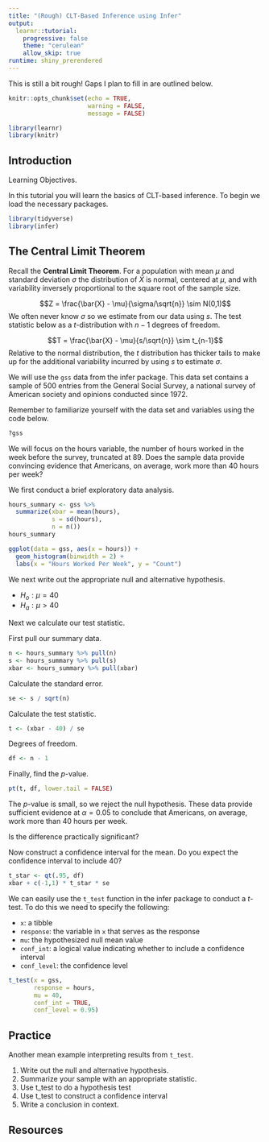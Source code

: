 ```yaml
---
title: "(Rough) CLT-Based Inference using Infer"
output: 
  learnr::tutorial:
    progressive: false
    theme: "cerulean"
    allow_skip: true
runtime: shiny_prerendered
---
```


This is still a bit rough! Gaps I plan to fill in are outlined below.

```r
knitr::opts_chunk$set(echo = TRUE, 
                      warning = FALSE, 
                      message = FALSE)
```

```r
library(learnr)
library(knitr)
```

## Introduction

Learning Objectives.

In this tutorial you will learn the basics of CLT-based inference.
To begin we load the necessary packages.

```r
library(tidyverse)
library(infer)
```

## The Central Limit Theorem

Recall the **Central Limit Theorem**. For a population with mean $\mu$ and 
standard deviation $\sigma$ the distribution of $\bar{X}$ is normal, centered 
at $\mu$, and with variability inversely proportional to the square root of the
sample size.

$$Z = \frac{\bar{X} - \mu}{\sigma/\sqrt{n}} \sim N(0,1)$$ 
We often never know $\sigma$ so we estimate from our data using $s$. The test 
statistic below as a $t$-distribution with $n-1$ degrees of freedom.

$$T = \frac{\bar{X} - \mu}{s/\sqrt{n}} \sim t_{n-1}$$ 
Relative to the normal distribution, the $t$ distribution has thicker tails to
make up for the additional variability incurred by using $s$ to estimate 
$\sigma$.

We will use the `gss` data from the infer package. This data set contains a 
sample of 500 entries from the General Social Survey, a national survey of 
American society and opinions conducted since 1972.

Remember to familiarize yourself with the data set and variables using the code
below.

```r
?gss
```

We will focus on the hours variable, the number of hours worked in the week 
before the survey, truncated at 89. Does the sample data provide convincing
evidence that Americans, on average, work more than 40 hours per week?

We first conduct a brief exploratory data analysis.

```r
hours_summary <- gss %>% 
  summarize(xbar = mean(hours),
            s = sd(hours),
            n = n())
hours_summary

ggplot(data = gss, aes(x = hours)) + 
  geom_histogram(binwidth = 2) + 
  labs(x = "Hours Worked Per Week", y = "Count")
```

We next write out the appropriate null and alternative hypothesis. 

- $H_o: \mu = 40$
- $H_a: \mu > 40$

Next we calculate our test statistic.

First pull our summary data.

```r
n <- hours_summary %>% pull(n)
s <- hours_summary %>% pull(s)
xbar <- hours_summary %>% pull(xbar)
```

Calculate the standard error.

```r
se <- s / sqrt(n)
```

Calculate the test statistic.

```r
t <- (xbar - 40) / se
```

Degrees of freedom.

```r
df <- n - 1
```

Finally, find the $p$-value.

```r
pt(t, df, lower.tail = FALSE)
```

The $p$-value is small, so we reject the null hypothesis. These data provide
sufficient evidence at $\alpha = 0.05$ to conclude that Americans, on average,
work more than 40 hours per week.

Is the difference practically significant?

Now construct a confidence interval for the mean. Do you expect the confidence
interval to include 40?

```r
t_star <- qt(.95, df)
xbar + c(-1,1) * t_star * se
```

We can easily use the `t_test` function in the infer package to conduct a 
$t$-test. To do this we need to specify the following:

- `x`: a tibble
- `response`: the variable in `x` that serves as the response
- `mu`: the hypothesized null mean value
- `conf_int`: a logical value indicating whether to include a confidence 
interval
- `conf_level`: the confidence level


```r
t_test(x = gss,
       response = hours,
       mu = 40,
       conf_int = TRUE,
       conf_level = 0.95)
```


## Practice

Another mean example interpreting results from `t_test`.

1. Write out the null and alternative hypothesis.
2. Summarize your sample with an appropriate statistic.
3. Use t_test to do a hypothesis test
4. Use t_test to construct a confidence interval
5. Write a conclusion in context.


## Resources

